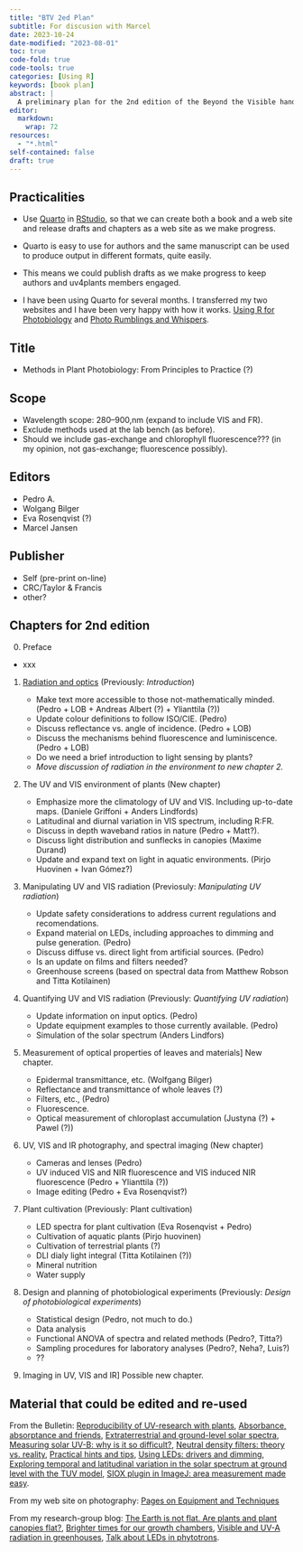 ```yaml
---
title: "BTV 2ed Plan"
subtitle: For discusion with Marcel
date: 2023-10-24
date-modified: "2023-08-01"
toc: true
code-fold: true
code-tools: true
categories: [Using R]
keywords: [book plan]
abstract: |
  A preliminary plan for the 2nd edition of the Beyond the Visible handbook.
editor: 
  markdown: 
    wrap: 72
resources:
  - "*.html"
self-contained: false
draft: true
---
```


## Practicalities

-   Use [Quarto](https://quarto.org/docs/get-started/) in
    [RStudio](https://posit.co/downloads/), so that we can create both a
    book and a web site and release drafts and chapters as a web site as
    we make progress.

-   Quarto is easy to use for authors and the same manuscript can be
    used to produce output in different formats, quite easily.

-   This means we could publish drafts as we make progress to keep
    authors and uv4plants members engaged.

-   I have been using Quarto for several months. I transferred my two
    websites and I have been very happy with how it works. [Using R for
    Photobiology](https://www.r4photobiology.info/) and [Photo Rumblings
    and Whispers](https://www.photo-spectrum.info/).

## Title

-   Methods in Plant Photobiology: From Principles to Practice (?)

## Scope

-   Wavelength scope: 280--900,nm (expand to include VIS and FR).
-   Exclude methods used at the lab bench (as before).
-   Should we include gas-exchange and chlorophyll fluorescence??? (in
    my opinion, not gas-exchange; fluorescence possibly).

## Editors

-   Pedro A.
-   Wolgang Bilger
-   Eva Rosenqvist (?)
-   Marcel Jansen

## Publisher

-   Self (pre-print on-line)
-   CRC/Taylor & Francis
-   other?

## Chapters for 2nd edition

0.  Preface

   -    xxx

1.  [Radiation and optics](BTV2-radiation-and-optics.html) (Previously: *Introduction*)

    -   Make text more accessible to those not-mathematically minded.
        (Pedro + LOB + Andreas Albert (?) + Ylianttila (?))
    -   Update colour definitions to follow ISO/CIE. (Pedro)
    -   Discuss reflectance vs. angle of incidence. (Pedro + LOB)
    -   Discuss the mechanisms behind fluorescence and luminiscence.
        (Pedro + LOB)
    -   Do we need a brief introduction to light sensing by plants?
    -   *Move discussion of radiation in the environment to new chapter
        2.*

2.  The UV and VIS environment of plants (New chapter)

    -   Emphasize more the climatology of UV and VIS. Including
        up-to-date maps. (Daniele Griffoni + Anders Lindfords)
    -   Latitudinal and diurnal variation in VIS spectrum, including
        R:FR.
    -   Discuss in depth waveband ratios in nature (Pedro + Matt?).
    -   Discuss light distribution and sunflecks in canopies (Maxime
        Durand)
    -   Update and expand text on light in aquatic environments. (Pirjo
        Huovinen + Ivan Gómez?)

3.  Manipulating UV and VIS radiation (Previosuly: *Manipulating UV
    radiation*)

    -   Update safety considerations to address current regulations and
        recomendations.
    -   Expand material on LEDs, including approaches to dimming and
        pulse generation. (Pedro)
    -   Discuss diffuse vs. direct light from artificial sources.
        (Pedro)
    -   Is an update on films and filters needed?
    -   Greenhouse screens (based on spectral data from Matthew Robson
        and Titta Kotilainen)

4.  Quantifying UV and VIS radiation (Previously: *Quantifying UV
    radiation*)

    -   Update information on input optics. (Pedro)
    -   Update equipment examples to those currently available. (Pedro)
    -   Simulation of the solar spectrum (Anders Lindfors)

5.  Measurement of optical properties of leaves and materials\] New
    chapter.

    -   Epidermal transmittance, etc. (Wolfgang Bilger)
    -   Reflectance and transmittance of whole leaves (?)
    -   Filters, etc., (Pedro)
    -   Fluorescence.
    -   Optical measurement of chloroplast accumulation (Justyna (?) +
        Pawel (?))

6.  UV, VIS and IR photography, and spectral imaging (New chapter)

    -   Cameras and lenses (Pedro)
    -   UV induced VIS and NIR fluorescence and VIS induced NIR
        fluorescence (Pedro + Ylianttila (?))
    -   Image editing (Pedro + Eva Rosenqvist?)

7.  Plant cultivation (Previously: Plant cultivation)

    -   LED spectra for plant cultivation (Eva Rosenqvist + Pedro)
    -   Cultivation of aquatic plants (Pirjo huovinen)
    -   Cultivation of terrestrial plants (?)
    -   DLI dialy light integral (Titta Kotilainen (?))
    -   Mineral nutrition
    -   Water supply

8.  Design and planning of photobiological experiments (Previously:
    *Design of photobiological experiments*)

    -   Statistical design (Pedro, not much to do.)
    -   Data analysis
    -   Functional ANOVA of spectra and related methods (Pedro?, Titta?)
    -   Sampling procedures for laboratory analyses (Pedro?, Neha?,
        Luis?)
    -   ??

9.  Imaging in UV, VIS and IR\] Possible new chapter.

## Material that could be edited and re-used

From the Bulletin: [Reproducibility of UV-research with
plants](https://doi.org/10.19232/uv4pb.2020.1.24), [Absorbance,
absorptance and friends](https://doi.org/10.19232/uv4pb.2020.1.12),
[Extraterrestrial and ground-level solar
spectra](https://doi.org/10.19232/uv4pb.2020.1.25), [Measuring solar
UV-B: why is it so
difficult?](https://doi.org/10.19232/uv4pb.2016.1.14), [Neutral density
filters: theory vs. reality](https://doi.org/10.19232/uv4pb.2019.1.15),
[Practical hints and tips](https://doi.org/10.19232/uv4pb.2019.1.30),
[Using LEDs: drivers and
dimming](https://doi.org/10.19232/uv4pb.2018.1.12), [Exploring temporal
and latitudinal variation in the solar spectrum at ground level with the
TUV model](https://doi.org/10.19232/uv4pb.2018.2.14), [SIOX plugin in
ImageJ: area measurement made
easy](https://doi.org/10.19232/uv4pb.2016.2.11).

From my web site on photography: [Pages on Equipment and
Techniques](https://www.photo-spectrum.info/pages.html)

From my research-group blog: [The Earth is not flat. Are plants and
plant canopies
flat?](https://blogs.helsinki.fi/senpep-blog/2022/12/the-earth-is-not-flat-are-plants-and-plant-canopies-flat/),
[Brighter times for our growth
chambers](https://blogs.helsinki.fi/senpep-blog/2021/10/bright-times-for-our-growth-chambers/),
[Visible and UV-A radiation in
greenhouses](https://blogs.helsinki.fi/senpep-blog/2018/05/visible-and-uv-a-radiation-in-greenhouses/),
[Talk about LEDs in
phytotrons](https://blogs.helsinki.fi/senpep-blog/2014/12/talk-leds/).
